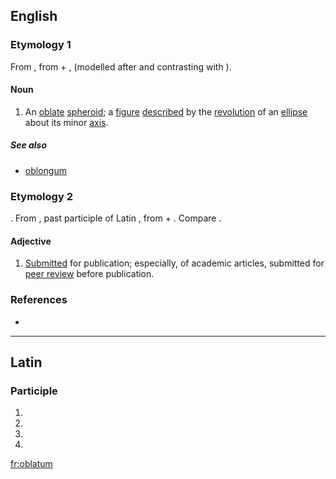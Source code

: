 ==English==

===Etymology 1===
From {{etyl|LL.}} {{term|oblatus|oblātus|lang=la|tr=oblatus}}, from {{etyl|la}} {{term|ob||lang=la|in front of, before}} + {{term|latus|lātus|lang=la|broad, wide}}, (modelled after and contrasting with {{term|prolatus||lang=la|extended, lengthened}}).

====Noun====
{{en-noun|oblat|a}}

# {{geometry}} An [[oblate]] [[spheroid]]; a [[figure]] [[described]] by the [[revolution]] of an [[ellipse]] about its minor [[axis]].

=====See also=====
* [[oblongum]]

===Etymology 2===
{{etyl|NL.}}. From {{etyl|la}} {{term|oblātum||tr=oblatum|lang=la}}, past participle of Latin {{term|offerre||lang=la|bring to, [[offer]]}}, from {{term|ob||lang=la|in front of}} + {{term|fero||lang=la|bring}}. Compare {{term|oblate}}.

====Adjective====
{{en-adj|-}}

# [[submitted|Submitted]] for publication; especially, of academic articles, submitted for [[peer review]] before publication.

===References===
* {{R:Webster 1913}}

----

==Latin==

===Participle===
{{la-part-form|oblātum}}

# {{inflection of|oblatus|oblātus|nom|n|s|lang=la}}
# {{inflection of|oblatus|oblātus|acc|m|s|lang=la}}
# {{inflection of|oblatus|oblātus|acc|n|s|lang=la}}
# {{inflection of|oblatus|oblātus|voc|n|s|lang=la}}
{{count page|[[Wiktionary:Page count]]}}

[[fr:oblatum]]